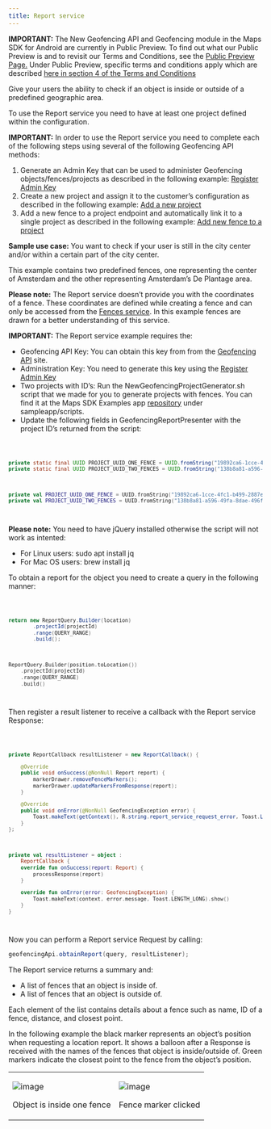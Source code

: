 ```yaml
---
title: Report service
---
```


**IMPORTANT:** The New Geofencing API and Geofencing module in the Maps SDK for Android are
currently in Public Preview. To find out what our Public Preview is and to revisit our Terms and
Conditions, see the [Public Preview Page.](https://developer.New.com/public-preview) Under Public
Preview, specific terms and conditions apply which are
described [here in section 4 of the Terms and Conditions](https://developer.New.com/terms-and-conditions#public-preview-section)

Give your users the ability to check if an object is inside or outside of a predefined geographic
area.

To use the Report service you need to have at least one project defined within the configuration.

**IMPORTANT:** In order to use the Report service you need to complete each of the following steps
using several of the following Geofencing API methods:

1. Generate an Admin Key that can be used to administer Geofencing objects/fences/projects as
   described in the following
   example: [Register Admin Key](/geofencing-api/documentation/configuration-service/register-admin-key)
2. Create a new project and assign it to the customer’s configuration as described in the following
   example: [Add a new project](/geofencing-api/documentation/projects-service/add-new-project)
3. Add a new fence to a project endpoint and automatically link it to a single project as described
   in the following
   example: [Add new fence to a project](/geofencing-api/documentation/fences-service/add-new-fence-to-a-project)

**Sample use case:** You want to check if your user is still in the city center and/or within a
certain part of the city center.

This example contains two predefined fences, one representing the center of Amsterdam and the other
representing Amsterdam’s De Plantage area.

**Please note:** The Report service doesn’t provide you with the coordinates of a fence. These
coordinates are defined while creating a fence and can only be accessed from
the [Fences service](/geofencing-api/documentation/fences-service/get-fence-details). In this example fences are drawn for a better understanding of this service.

**IMPORTANT:** The Report service example requires the:

- Geofencing API Key: You can obtain this key from from
  the [Geofencing API](/geofencing-api/documentation/product-information/introduction) site.
- Administration Key: You need to generate this key using
  the [Register Admin Key](/geofencing-api/documentation/configuration-service/register-admin-key)
- Two projects with ID’s: Run the NewGeofencingProjectGenerator.sh script that we made for you to
  generate projects with fences. You can find it at the Maps SDK Examples
  app [repository](https://github.com/New-international/maps-sdk-for-android-examples) under
  sampleapp/scripts.
- Update the following fields in GeofencingReportPresenter with the project ID’s returned from the
  script:

<Code>

```java
private static final UUID PROJECT_UUID_ONE_FENCE = UUID.fromString("19892ca6-1cce-4fc1-b499-2887eeba6361")
private static final UUID PROJECT_UUID_TWO_FENCES = UUID.fromString("138b8a81-a596-49fa-8dae-496ff6e34400");
```

```kotlin
private val PROJECT_UUID_ONE_FENCE = UUID.fromString("19892ca6-1cce-4fc1-b499-2887eeba6361")
private val PROJECT_UUID_TWO_FENCES = UUID.fromString("138b8a81-a596-49fa-8dae-496ff6e34400")
```

</Code>

**Please note:** You need to have jQuery installed otherwise the script will not work as intented:

- For Linux users: sudo apt install jq
- For Mac OS users: brew install jq

To obtain a report for the object you need to create a query in the following manner:

<Code>

```java
return new ReportQuery.Builder(location)
        .projectId(projectId)
        .range(QUERY_RANGE)
        .build();
```

```kotlin
ReportQuery.Builder(position.toLocation())
    .projectId(projectId)
    .range(QUERY_RANGE)
    .build()
```

</Code>

Then register a result listener to receive a callback with the Report service Response:

<Code>

```java
private ReportCallback resultListener = new ReportCallback() {

    @Override
    public void onSuccess(@NonNull Report report) {
        markerDrawer.removeFenceMarkers();
        markerDrawer.updateMarkersFromResponse(report);
    }

    @Override
    public void onError(@NonNull GeofencingException error) {
        Toast.makeText(getContext(), R.string.report_service_request_error, Toast.LENGTH_LONG).show();
    }
};
```

```kotlin
private val resultListener = object :
    ReportCallback {
    override fun onSuccess(report: Report) {
        processResponse(report)
    }

    override fun onError(error: GeofencingException) {
        Toast.makeText(context, error.message, Toast.LENGTH_LONG).show()
    }
}
```

</Code>

Now you can perform a Report service Request by calling:

```java
geofencingApi.obtainReport(query, resultListener);
```

The Report service returns a summary and:

- A list of fences that an object is inside of.
- A list of fences that an object is outside of.

Each element of the list contains details about a fence such as name, ID of a fence, distance, and
closest point.

In the following example the black marker represents an object’s position when requesting a location
report. It shows a balloon after a Response is received with the names of the fences that object is
inside/outside of. Green markers indicate the closest point to the fence from the object’s position.

<table>
  <tbody>
    <tr>
      <td>
        <ContentWrapper maxWidth="350px" objectFit="contain">
          <p>
            <img src="../images/ReportService_inside_outside.png" alt="image" />
          </p>
        </ContentWrapper>
        <p>Object is inside one fence</p>
      </td>
      <td>
        <ContentWrapper maxWidth="350px" objectFit="contain">
          <p>
            <img
              src="../images/ReportService_inside_outside_fence_clicked.png"
              alt="image"
            />
          </p>
        </ContentWrapper>
        <p>Fence marker clicked</p>
      </td>
    </tr>
  </tbody>
</table>